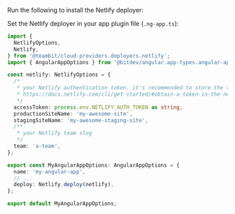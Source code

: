 
Run the following to install the Netlify deployer:

<InstallNetlify />

Set the Netlify deployer in your app plugin file (`.ng-app.ts`):

```ts
import {
  NetlifyOptions,
  Netlify,
} from '@teambit/cloud-providers.deployers.netlify';
import { AngularAppOptions } from '@bitdev/angular.app-types.angular-app-type';

const netlify: NetlifyOptions = {
  /*
   * your Netlify authentication token. it's recommended to store the token it an env variable.
   * https://docs.netlify.com/cli/get-started/#obtain-a-token-in-the-netlify-ui
   */
  accessToken: process.env.NETLIFY_AUTH_TOKEN as string,
  productionSiteName: 'my-awesome-site',
  stagingSiteName: 'my-awesome-staging-site',
  /**
   * your Netlify team slug
   */
  team: 'a-team',
};

export const MyAngularAppOptions: AngularAppOptions = {
  name: 'my-angular-app',
  // ...
  deploy: Netlify.deploy(netlify),
};

export default MyAngularAppOptions;
```
